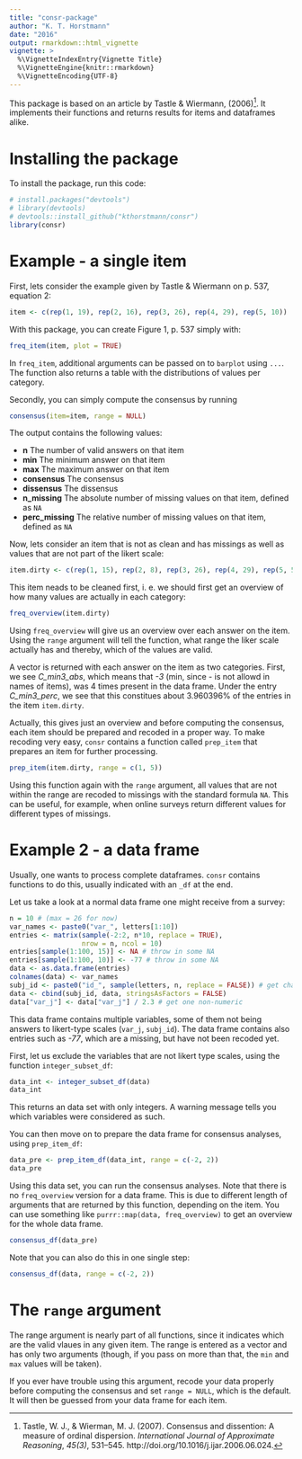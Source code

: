 ```yaml
---
title: "consr-package"
author: "K. T. Horstmann"
date: "2016"
output: rmarkdown::html_vignette
vignette: >
  %\VignetteIndexEntry{Vignette Title}
  %\VignetteEngine{knitr::rmarkdown}
  %\VignetteEncoding{UTF-8}
---
```



This package is based on an article by Tastle & Wiermann, (2006)[^1]. It implements their functions and returns results for items and dataframes alike.

# Installing the package

To install the package, run this code:

```r

# install.packages("devtools")
# library(devtools)
# devtools::install_github("kthorstmann/consr")
library(consr)

```


# Example - a single item

First, lets consider the example given by Tastle & Wiermann on p. 537, equation 2:


```r

item <- c(rep(1, 19), rep(2, 16), rep(3, 26), rep(4, 29), rep(5, 10))

```


With this package, you can create Figure 1, p. 537 simply with:

```r

freq_item(item, plot = TRUE)

```

In `freq_item`, additional arguments can be passed on to `barplot` using `...`. The function also returns a table with the distributions of values per category.

Secondly, you can simply compute the consensus by running

```r

consensus(item=item, range = NULL)

```

The output contains the following values:

- **n** The number of valid answers on that item
- **min** The minimum answer on that item
- **max** The maximum answer on that item
- **consensus** The consensus
- **dissensus** The dissensus
- **n_missing** The absolute number of missing values on that item, defined as `NA`
- **perc_missing** The relative number of missing values on that item, defined as `NA`

Now, lets consider an item that is not as clean and has missings as well as values that are not part of the likert scale:

```r
item.dirty <- c(rep(1, 15), rep(2, 8), rep(3, 26), rep(4, 29), rep(5, 5), rep(NA, 5), rep(-2, 9), rep(-3, 4))
```

This item neads to be cleaned first, i. e. we should first get an overview of how many values are actually in each category:

```r

freq_overview(item.dirty)

```

Using `freq_overview` will give us an overview over each answer on the item. Using the `range` argument will tell the function, what range the liker scale actually has and thereby, which of the values are valid.

A vector is returned with each answer on the item as two categories. First, we see *C_min3_abs*, which means that *-3* (min, since - is not allowd in names of items), was 4 times present in the data frame. Under the entry *C_min3_perc*, we see that this constitues about 3.960396% of the entries in the item `item.dirty`.

Actually, this gives just an overview and before computing the consensus, each item should be prepared and recoded in a proper way. To make recoding very easy, `consr` contains a function called `prep_item` that prepares an item for further processing. 


```r

prep_item(item.dirty, range = c(1, 5))

```

Using this function again with the `range` argument, all values that are not within the range are recoded to missings with the standard formula `NA`. This can be useful, for example, when online surveys return different values for different types of missings.

# Example 2 - a data frame

Usually, one wants to process complete dataframes. `consr` contains functions to do this, usually indicated with an `_df` at the end.

Let us take a look at a normal data frame one might receive from a survey:

```r

n = 10 # (max = 26 for now)
var_names <- paste0("var_", letters[1:10])
entries <- matrix(sample(-2:2, n*10, replace = TRUE),
                  nrow = n, ncol = 10)
entries[sample(1:100, 15)] <- NA # throw in some NA
entries[sample(1:100, 10)] <- -77 # throw in some NA
data <- as.data.frame(entries)
colnames(data) <- var_names
subj_id <- paste0("id_", sample(letters, n, replace = FALSE)) # get char subj ids
data <- cbind(subj_id, data, stringsAsFactors = FALSE)
data["var_j"] <- data["var_j"] / 2.3 # get one non-numeric

```

This data frame contains multiple variables, some of them not being answers to likert-type scales (`var_j`, `subj_id`). The data frame contains also entries such as *-77*, which are a missing, but have not been recoded yet.


First, let us exclude the variables that are not likert type scales, using the function `integer_subset_df`:

```r

data_int <- integer_subset_df(data)
data_int
```

This returns an data set with only integers. A warning message tells you which variables were considered as such.

You can then move on to prepare the data frame for consensus analyses, using `prep_item_df`:

```r

data_pre <- prep_item_df(data_int, range = c(-2, 2))
data_pre

```

Using this data set, you can run the consensus analyses. Note that there is no `freq_overview` version for a data frame. This is due to different length of arguments that are returned by this function, depending on the item. You can use something like `purrr::map(data, freq_overview)` to get an overview for the whole data frame.


```r

consensus_df(data_pre)

```


Note that you can also do this in one single step:


```r

consensus_df(data, range = c(-2, 2))

```

# The `range` argument

The range argument is nearly part of all functions, since it indicates which are the valid vlaues in any given item. The range is entered as a vector and has only two arguments (though, if you pass on more than that, the `min` and `max` values will be taken).

If you ever have trouble using this argument, recode your data properly before computing the consensus and set `range = NULL`, which is the default. It will then be guessed from your data frame for each item.


[^1]: Tastle, W. J., & Wierman, M. J. (2007). Consensus and dissention: A measure of ordinal dispersion. *International Journal of Approximate Reasoning*, *45(3)*, 531–545. http://doi.org/10.1016/j.ijar.2006.06.024.
